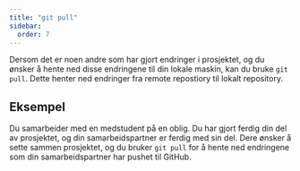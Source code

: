```yaml
---
title: "git pull"
sidebar:
  order: 7
---
```


Dersom det er noen andre som har gjort endringer i prosjektet, og du ønsker å hente ned disse endringene til din lokale maskin, kan du bruke `git pull`. Dette henter ned endringer fra remote repostiory til lokalt repository.

## Eksempel

Du samarbeider med en medstudent på en oblig. Du har gjort ferdig din del av prosjektet, og din samarbeidspartner er ferdig med sin del. Dere ønsker å sette sammen prosjektet, og du bruker `git pull` for å hente ned endringene som din samarbeidspartner har pushet til GitHub.


<SelectCorrect
  question="Hva gjør 'git pull' i Git?"
  correct="Henter og fusjonerer endringer fra et fjern-repository til ditt lokale repository."
  wrong1="Laster opp lokale endringer til et fjern-repository."
  wrong2="Oppretter en ny branch i det lokale repositoryet."
/>


<LikeThisPage />
